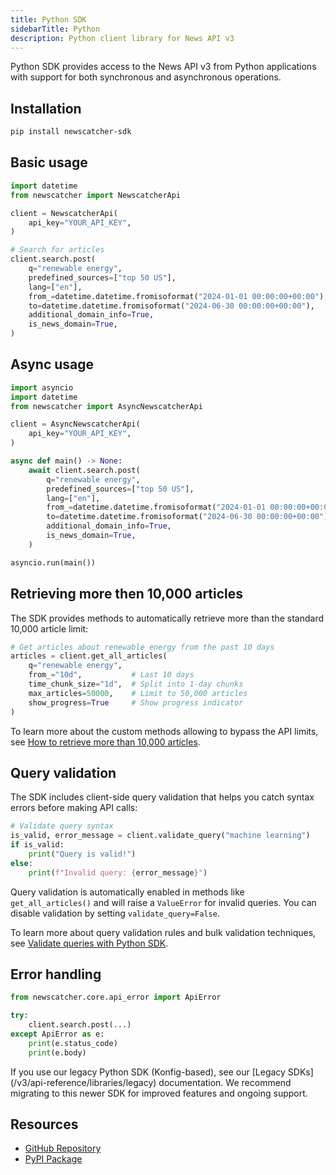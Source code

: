 ```yaml
---
title: Python SDK
sidebarTitle: Python
description: Python client library for News API v3
---
```


Python SDK provides access to the News API v3 from Python applications with
support for both synchronous and asynchronous operations.

## Installation

```bash
pip install newscatcher-sdk
```

## Basic usage

```python
import datetime
from newscatcher import NewscatcherApi

client = NewscatcherApi(
    api_key="YOUR_API_KEY",
)

# Search for articles
client.search.post(
    q="renewable energy",
    predefined_sources=["top 50 US"],
    lang=["en"],
    from_=datetime.datetime.fromisoformat("2024-01-01 00:00:00+00:00"),
    to=datetime.datetime.fromisoformat("2024-06-30 00:00:00+00:00"),
    additional_domain_info=True,
    is_news_domain=True,
)
```

## Async usage

```python
import asyncio
import datetime
from newscatcher import AsyncNewscatcherApi

client = AsyncNewscatcherApi(
    api_key="YOUR_API_KEY",
)

async def main() -> None:
    await client.search.post(
        q="renewable energy",
        predefined_sources=["top 50 US"],
        lang=["en"],
        from_=datetime.datetime.fromisoformat("2024-01-01 00:00:00+00:00"),
        to=datetime.datetime.fromisoformat("2024-06-30 00:00:00+00:00"),
        additional_domain_info=True,
        is_news_domain=True,
    )

asyncio.run(main())
```

## Retrieving more then 10,000 articles

The SDK provides methods to automatically retrieve more than the standard 10,000
article limit:

```python
# Get articles about renewable energy from the past 10 days
articles = client.get_all_articles(
    q="renewable energy",
    from_="10d",           # Last 10 days
    time_chunk_size="1d",  # Split into 1-day chunks
    max_articles=50000,    # Limit to 50,000 articles
    show_progress=True     # Show progress indicator
)
```

To learn more about the custom methods allowing to bypass the API limits, see
[How to retrieve more than 10,000 articles](/v3/documentation/how-to/retrieve-more-than-10k-articles).

## Query validation

The SDK includes client-side query validation that helps you catch syntax errors
before making API calls:

```python
# Validate query syntax
is_valid, error_message = client.validate_query("machine learning")
if is_valid:
    print("Query is valid!")
else:
    print(f"Invalid query: {error_message}")
```

Query validation is automatically enabled in methods like `get_all_articles()`
and will raise a `ValueError` for invalid queries. You can disable validation by
setting `validate_query=False`.

To learn more about query validation rules and bulk validation techniques, see
[Validate queries with Python SDK](/v3/documentation/how-to/validate-queries-python-sdk).

## Error handling

```python
from newscatcher.core.api_error import ApiError

try:
    client.search.post(...)
except ApiError as e:
    print(e.status_code)
    print(e.body)
```

<Note>
  If you use our legacy Python SDK (Konfig-based), see our [Legacy
  SDKs](/v3/api-reference/libraries/legacy) documentation. We recommend
  migrating to this newer SDK for improved features and ongoing support.
</Note>

## Resources

- [GitHub Repository](https://github.com/Newscatcher/newscatcher-python)
- [PyPI Package](https://pypi.org/project/newscatcher-sdk/)
